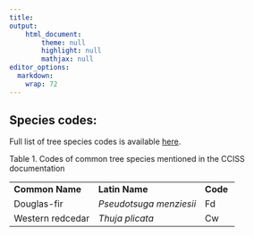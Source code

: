```yaml
---
title: 
output: 
    html_document:
        theme: null
        highlight: null
        mathjax: null
editor_options: 
  markdown: 
    wrap: 72
---
```


## Species codes: 

Full list of tree species codes is available [here](https://www.for.gov.bc.ca/hre/becweb/resources/codes-standards/standards-species.html). 

Table 1. Codes of common tree species mentioned in the CCISS documentation 

|                        |                           |          |
|------------------------|---------------------------|----------|
| **Common Name**        | **Latin Name**            | **Code** | 
| Douglas-fir            | *Pseudotsuga menziesii*   | Fd       |
| Western redcedar       | *Thuja plicata*           | Cw       |